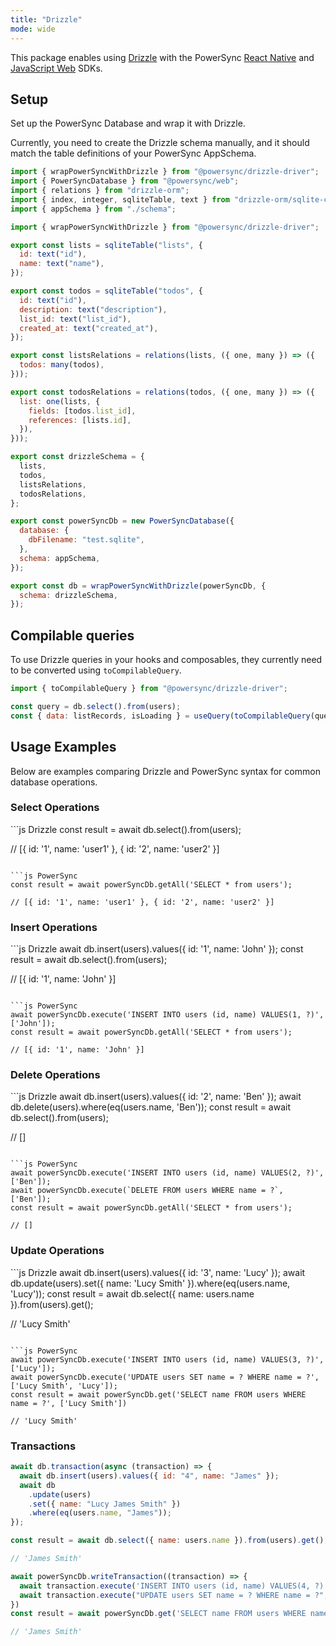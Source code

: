 ```yaml
---
title: "Drizzle"
mode: wide
---
```


<Card
  title="npm: @powersync/drizzle-driver"
  icon="npm"
  href="https://www.npmjs.com/package/@powersync/drizzle-driver"
  horizontal
/>

This package enables using [Drizzle](https://orm.drizzle.team/) with the PowerSync [React Native](/client-sdk-references/react-native-and-expo) and [JavaScript Web](/client-sdk-references/javascript-web) SDKs.

## Setup

Set up the PowerSync Database and wrap it with Drizzle.

Currently, you need to create the Drizzle schema manually, and it should match the table definitions of your PowerSync AppSchema.

```js
import { wrapPowerSyncWithDrizzle } from "@powersync/drizzle-driver";
import { PowerSyncDatabase } from "@powersync/web";
import { relations } from "drizzle-orm";
import { index, integer, sqliteTable, text } from "drizzle-orm/sqlite-core";
import { appSchema } from "./schema";

import { wrapPowerSyncWithDrizzle } from "@powersync/drizzle-driver";

export const lists = sqliteTable("lists", {
  id: text("id"),
  name: text("name"),
});

export const todos = sqliteTable("todos", {
  id: text("id"),
  description: text("description"),
  list_id: text("list_id"),
  created_at: text("created_at"),
});

export const listsRelations = relations(lists, ({ one, many }) => ({
  todos: many(todos),
}));

export const todosRelations = relations(todos, ({ one, many }) => ({
  list: one(lists, {
    fields: [todos.list_id],
    references: [lists.id],
  }),
}));

export const drizzleSchema = {
  lists,
  todos,
  listsRelations,
  todosRelations,
};

export const powerSyncDb = new PowerSyncDatabase({
  database: {
    dbFilename: "test.sqlite",
  },
  schema: appSchema,
});

export const db = wrapPowerSyncWithDrizzle(powerSyncDb, {
  schema: drizzleSchema,
});
```

## Compilable queries

To use Drizzle queries in your hooks and composables, they currently need to be converted using `toCompilableQuery`.

```js
import { toCompilableQuery } from "@powersync/drizzle-driver";

const query = db.select().from(users);
const { data: listRecords, isLoading } = useQuery(toCompilableQuery(query));
```

## Usage Examples

Below are examples comparing Drizzle and PowerSync syntax for common database operations.

### Select Operations

<CodeGroup>
  ```js Drizzle
  const result = await db.select().from(users);

// [{ id: '1', name: 'user1' }, { id: '2', name: 'user2' }]

````

```js PowerSync
const result = await powerSyncDb.getAll('SELECT * from users');

// [{ id: '1', name: 'user1' }, { id: '2', name: 'user2' }]

````

</CodeGroup>

### Insert Operations

<CodeGroup>
  ```js Drizzle
  await db.insert(users).values({ id: '1', name: 'John' });
  const result = await db.select().from(users);

// [{ id: '1', name: 'John' }]

````

```js PowerSync
await powerSyncDb.execute('INSERT INTO users (id, name) VALUES(1, ?)', ['John']);
const result = await powerSyncDb.getAll('SELECT * from users');

// [{ id: '1', name: 'John' }]

````

</CodeGroup>

### Delete Operations

<CodeGroup>
  ```js Drizzle
  await db.insert(users).values({ id: '2', name: 'Ben' });
  await db.delete(users).where(eq(users.name, 'Ben'));
  const result = await db.select().from(users);

// []

````

```js PowerSync
await powerSyncDb.execute('INSERT INTO users (id, name) VALUES(2, ?)', ['Ben']);
await powerSyncDb.execute(`DELETE FROM users WHERE name = ?`, ['Ben']);
const result = await powerSyncDb.getAll('SELECT * from users');

// []

````

</CodeGroup>

### Update Operations

<CodeGroup>
  ```js Drizzle
await db.insert(users).values({ id: '3', name: 'Lucy' });
await db.update(users).set({ name: 'Lucy Smith' }).where(eq(users.name, 'Lucy'));
const result = await db.select({ name: users.name }).from(users).get();

// 'Lucy Smith'

````

```js PowerSync
await powerSyncDb.execute('INSERT INTO users (id, name) VALUES(3, ?)', ['Lucy']);
await powerSyncDb.execute('UPDATE users SET name = ? WHERE name = ?', ['Lucy Smith', 'Lucy']);
const result = await powerSyncDb.get('SELECT name FROM users WHERE name = ?', ['Lucy Smith'])

// 'Lucy Smith'

````

</CodeGroup>

### Transactions

<CodeGroup>

```js Drizzle
await db.transaction(async (transaction) => {
  await db.insert(users).values({ id: "4", name: "James" });
  await db
    .update(users)
    .set({ name: "Lucy James Smith" })
    .where(eq(users.name, "James"));
});

const result = await db.select({ name: users.name }).from(users).get();

// 'James Smith'
```

```js PowerSync
await powerSyncDb.writeTransaction((transaction) => {
  await transaction.execute('INSERT INTO users (id, name) VALUES(4, ?)', ['James']);
  await transaction.execute("UPDATE users SET name = ? WHERE name = ?", ['James Smith', 'James']);
})
const result = await powerSyncDb.get('SELECT name FROM users WHERE name = ?', ['James Smith'])

// 'James Smith'

```

</CodeGroup>
